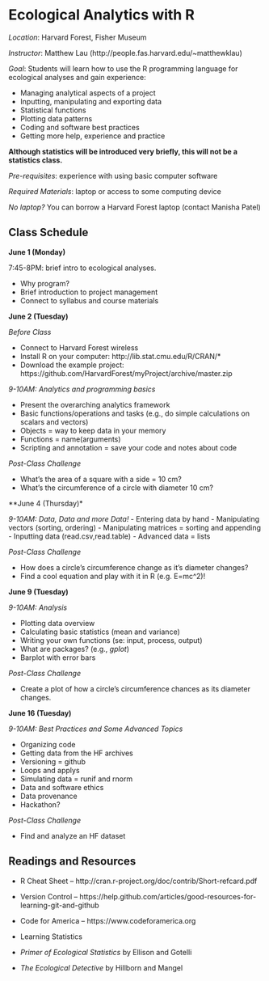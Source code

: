 Ecological Analytics with R
===========================

<!-- render('syllabus.Rmd',);render('syllabus.Rmd',output_format='pdf_document') -->

*Location*: Harvard Forest, Fisher Museum

*Instructor*: Matthew Lau (http://people.fas.harvard.edu/~matthewklau)

*Goal*: Students will learn how to use the R programming language for
 ecological analyses and gain experience:

- Managing analytical aspects of a project
- Inputting, manipulating and exporting data
- Statistical functions
- Plotting data patterns
- Coding and software best practices
- Getting more help, experience and practice

**Although statistics will be introduced very
briefly, this will not be a statistics class.**

*Pre-requisites*: experience with using basic computer software

*Required Materials*: laptop or access to some computing device

*No laptop?* You can borrow a Harvard Forest laptop (contact
  Manisha Patel)

Class Schedule
--------------

**June 1 (Monday)**

7:45-8PM: brief intro to ecological analyses.

- Why program? 
- Brief introduction to project management
- Connect to syllabus and course materials

**June 2 (Tuesday)**

*Before Class*

- Connect to Harvard Forest wireless
- Install R on your computer: http://lib.stat.cmu.edu/R/CRAN/*
- Download the example project: https://github.com/HarvardForest/myProject/archive/master.zip

*9-10AM: Analytics and programming basics*

- Present the overarching analytics framework 
<!-- (Noble 2009 =  -->
<!--   document organization, task scheduling, data management, analytics -->
<!--   management, keeping an analytics notebook) -->
- Basic functions/operations and tasks (e.g., do simple calculations
on scalars and vectors)
- Objects = way to keep data in your memory
- Functions = name(arguments)
- Scripting and annotation = save your code and notes about code

*Post-Class Challenge*

- What's the area of a square with a side = 10 cm?
- What's the circumference of a circle with diameter 10 cm?

**June 4 (Thursday)*

*9-10AM: Data, Data and more Data!*
- Entering data by hand
- Manipulating vectors (sorting, ordering)
- Manipulating matrices = sorting and appending
- Inputting data (read.csv,read.table)
- Advanced data = lists

*Post-Class Challenge*

- How does a circle's circumference change as it's diameter changes?
- Find a cool equation and play with it in R (e.g. E=mc^2)!

**June 9 (Tuesday)**

*9-10AM: Analysis*

- Plotting data overview
- Calculating basic statistics (mean and variance)
- Writing your own functions (se: input, process, output)
- What are packages? (e.g., *gplot*)
- Barplot with error bars

*Post-Class Challenge*

- Create a plot of how a circle's circumference chances as its
  diameter changes.

**June 16 (Tuesday)**

*9-10AM: Best Practices and Some Advanced Topics*

- Organizing code
- Getting data from the HF archives
- Versioning = github
- Loops and applys
- Simulating data = runif and rnorm
- Data and software ethics
- Data provenance
- Hackathon?

*Post-Class Challenge*

- Find and analyze an HF dataset

Readings and Resources
----------------------
- R Cheat Sheet
-- http://cran.r-project.org/doc/contrib/Short-refcard.pdf
- Version Control
-- https://help.github.com/articles/good-resources-for-learning-git-and-github
- Code for America
-- https://www.codeforamerica.org

- Learning Statistics

- *Primer of Ecological Statistics* by Ellison and Gotelli
- *The Ecological Detective* by Hillborn and Mangel

